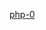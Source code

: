 {{Userbox-level
| level = 0a
| id = [[PHP]]
| info = 这个用户'''[[:Category:php-0 使用者|不會或不願意]]'''使用'''[[:Category:php 使用者|PHP]]'''。
| usercategory = php-0 使用者
| nocat = {{{nocat|}}}
}}<noinclude>[[Category:程式用戶框模板|php-0]]</noinclude>
